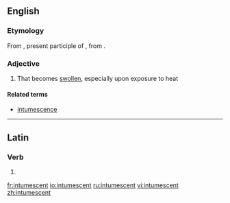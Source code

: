 ==English==

===Etymology===
From {{etyl|la|en}} {{term|intumescens|intumēscēns|lang=la}}, present participle of {{term|intumesco|intumescō|rise, swell|lang=la}}, from {{term|tumesco|tumescō|become inflated|lang=la}}.

===Adjective===
{{en-adj}}

# That becomes [[swollen]], especially upon exposure to heat

====Related terms====
* [[intumescence]]

----

==Latin==

===Verb===
{{la-verb-form|intumēscent}}

# {{conjugation of|intumesco|intumēscō|3|p|fut|act|ind|lang=la}}


[[fr:intumescent]]
[[io:intumescent]]
[[ru:intumescent]]
[[vi:intumescent]]
[[zh:intumescent]]